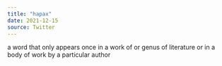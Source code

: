 ```yaml
---
title: "hapax"
date: 2021-12-15
source: Twitter
---
```


a word that only appears once in a work of or genus of literature or in a body of work by a particular author
